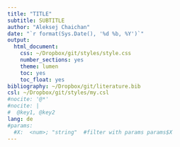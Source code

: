 ```yaml
---
title: "TITLE"
subtitle: SUBTITLE
author: "Aleksej Chaichan"
date: "`r format(Sys.Date(), '%d %b, %Y')`"
output:
  html_document:
    css: ~/Dropbox/git/styles/style.css
    number_sections: yes
    theme: lumen
    toc: yes
    toc_float: yes
bibliography: ~/Dropbox/git/literature.bib
csl: ~/Dropbox/git/styles/my.csl
#nocite: '@*'
#nocite: |
#  @key1, @key2
lang: de
#params: 
  #X:  <num>; "string"  #filter with params params$X
---
```


